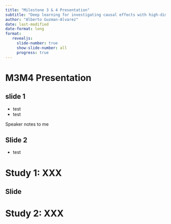 ```yaml
---
title: "Milestone 3 & 4 Presentation"
subtitle: "Deep learning for investigating causal effects with high-dimensional data: analytic tools and applications to educational interventions"
author: "Alberto Guzman-Alvarez"
date: last-modified
date-format: long
format: 
   revealjs:
     slide-number: true
     show-slide-number: all
     progress: true
---
```


# M3M4 Presentation

## slide 1

-   test
-   test

::: {.notes}
Speaker notes to me
:::

## Slide 2

-   test

# Study 1: XXX


## Slide


# Study 2: XXX


